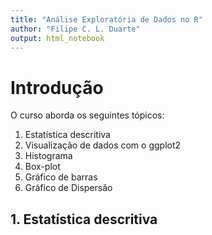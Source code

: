 ```yaml
---
title: "Análise Exploratória de Dados no R"
author: "Filipe C. L. Duarte"
output: html_notebook
---
```


# Introdução

O curso aborda os seguintes tópicos:

1. Estatística descritiva
2. Visualização de dados com o ggplot2
3. Histograma
4. Box-plot
5. Gráfico de barras
6. Gráfico de Dispersão

## 1. Estatística descritiva
